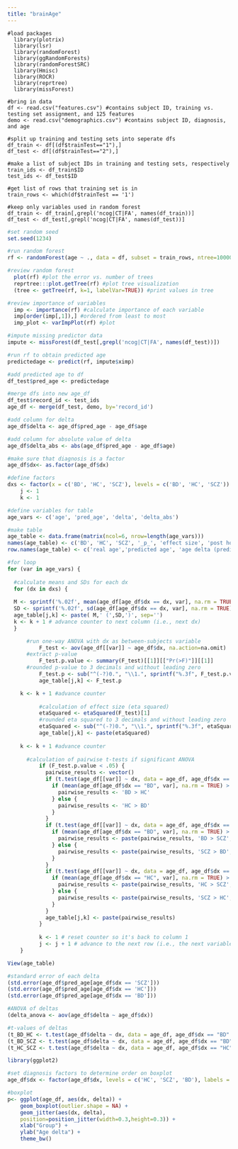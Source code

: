 ```yaml
---
title: "brainAge"
---
```


```r_data

#load packages
  library(plotrix)
  library(lsr)
  library(randomForest)
  library(ggRandomForests)
  library(randomForestSRC)
  library(Hmisc)
  library(ROCR)
  library(reprtree)
  library(missForest)

#bring in data
df <- read.csv("features.csv") #contains subject ID, training vs. testing set assignment, and 125 features
demo <- read.csv("demographics.csv") #contains subject ID, diagnosis, and age

#split up training and testing sets into seperate dfs
df_train <- df[(df$trainTest=="1"),] 
df_test <- df[(df$trainTest=="2"),]

#make a list of subject IDs in training and testing sets, respectively
train_ids <- df_train$ID
test_ids <- df_test$ID 

#get list of rows that training set is in
train_rows <- which(df$trainTest == '1')

#keep only variables used in random forest
df_train <- df_train[,grepl('ncog|CT|FA', names(df_train))]
df_test <- df_test[,grepl('ncog|CT|FA', names(df_test))]

```

```r

#set random seed
set.seed(1234) 

#run random forest
rf <- randomForest(age ~ ., data = df, subset = train_rows, ntree=10000, keep.forest=TRUE, importance=TRUE) 

#review random forest
  plot(rf) #plot the error vs. number of trees
  reprtree:::plot.getTree(rf) #plot tree visualization
  (tree <- getTree(rf, k=1, labelVar=TRUE)) #print values in tree

#review importance of variables
  imp <- importance(rf) #calculate importance of each variable
  imp[order(imp[,1]),] #ordered from least to most
  imp_plot <- varImpPlot(rf) #plot

```

```r

#impute missing predictor data
impute <- missForest(df_test[,grepl('ncog|CT|FA', names(df_test))]) 

#run rf to obtain predicted age
predictedage <- predict(rf, impute$ximp) 

#add predicted age to df
df_test$pred_age <- predictedage 

#merge dfs into new age_df
df_test$record_id <- test_ids 
age_df <- merge(df_test, demo, by='record_id')

#add column for delta 
age_df$delta <- age_df$pred_age - age_df$age

#add column for absolute value of delta
age_df$delta_abs <- abs(age_df$pred_age - age_df$age) 

```

```r

#make sure that diagnosis is a factor
age_df$dx<- as.factor(age_df$dx)

#define factors
dxs <- factor(x = c('BD', 'HC', 'SCZ'), levels = c('BD', 'HC', 'SCZ'))
    j <- 1
    k <- 1

#define variables for table
age_vars <- c('age', 'pred_age', 'delta', 'delta_abs')

#make table
age_table <- data.frame(matrix(ncol=6, nrow=length(age_vars)))
names(age_table) <- c('BD', 'HC', 'SCZ', '_p_', 'effect size', 'post hoc')
row.names(age_table) <- c('real age','predicted age', 'age delta (predicted age - real age)', 'age delta absolute value')

#for loop
for (var in age_vars) {
    
  #calculate means and SDs for each dx
  for (dx in dxs) {
  
  M <- sprintf('%.02f', mean(age_df[age_df$dx == dx, var], na.rm = TRUE))
  SD <- sprintf('%.02f', sd(age_df[age_df$dx == dx, var], na.rm = TRUE))
  age_table[j,k] <- paste( M,' (',SD,')', sep='') 
  k <- k + 1 # advance counter to next column (i.e., next dx)
  }

      #run one-way ANOVA with dx as between-subjects variable
          F_test <- aov(age_df[[var]] ~ age_df$dx, na.action=na.omit)
      #extract p-value
          F_test.p.value <- summary(F_test)[[1]][["Pr(>F)"]][[1]]
      #rounded p-value to 3 decimals and without leading zero
          F_test.p <- sub("^(-?)0.", "\\1.", sprintf("%.3f", F_test.p.value))
          age_table[j,k] <- F_test.p 

    k <- k + 1 #advance counter
      
          #calculation of effect size (eta squared)
          etaSquared <- etaSquared(F_test)[1]
          #rounded eta squared to 3 decimals and without leading zero
          etaSquared <- sub("^(-?)0.", "\\1.", sprintf("%.3f", etaSquared))
          age_table[j,k] <- paste(etaSquared)
      
    k <- k + 1 #advance counter
      
      #calculation of pairwise t-tests if significant ANOVA
          if (F_test.p.value < .05) { 
            pairwise_results <- vector()
            if (t.test(age_df[[var]] ~ dx, data = age_df, age_df$dx == "BD" | age_df$dx == "HC")$p.value < .05) { 
              if (mean(age_df[age_df$dx == "BD", var], na.rm = TRUE) > mean(age_df[age_df$dx == "HC", var], na.rm = TRUE)) { 
                pairwise_results <- 'BD > HC'
              } else {
                pairwise_results <- 'HC > BD'
              }
            }
            if (t.test(age_df[[var]] ~ dx, data = age_df, age_df$dx == "BD" | age_df$dx == "SCZ")$p.value < .05) { 
              if (mean(age_df[age_df$dx == "BD", var], na.rm = TRUE) > mean(age_df[age_df$dx == "SCZ", var], na.rm = TRUE)) {
                pairwise_results <- paste(pairwise_results, 'BD > SCZ', sep = ', ') 
              } else {
                pairwise_results <- paste(pairwise_results, 'SCZ > BD', sep = ', ')
              }
            }
            if (t.test(age_df[[var]] ~ dx, data = age_df, age_df$dx == "HC" | age_df$dx == "SCZ")$p.value < .05) {
              if (mean(age_df[age_df$dx == "HC", var], na.rm = TRUE) > mean(age_df[age_df$dx == "SCZ", var], na.rm = TRUE)) {
                pairwise_results <- paste(pairwise_results, 'HC > SCZ', sep = ', ')
              } else {
                pairwise_results <- paste(pairwise_results, 'SCZ > HC', sep = ', ')
              }
            }
            age_table[j,k] <- paste(pairwise_results)
          }
                
          k <- 1 # reset counter so it's back to column 1
          j <- j + 1 # advance to the next row (i.e., the next variable)
    }   

View(age_table)

```

```r

#standard error of each delta
(std.error(age_df$pred_age[age_df$dx == 'SCZ']))
(std.error(age_df$pred_age[age_df$dx == 'HC']))
(std.error(age_df$pred_age[age_df$dx == 'BD']))

#ANOVA of deltas
(delta_anova <- aov(age_df$delta ~ age_df$dx))

#t-values of deltas 
(t_BD_HC <- t.test(age_df$delta ~ dx, data = age_df, age_df$dx == "BD" | age_df$dx == "HC", var.equal = TRUE))
(t_BD_SCZ <- t.test(age_df$delta ~ dx, data = age_df, age_df$dx == "BD" | age_df$dx == "SCZ", var.equal = TRUE))
(t_HC_SCZ <- t.test(age_df$delta ~ dx, data = age_df, age_df$dx == "HC" | age_df$dx == "SCZ", var.equal = TRUE))

```

```r

library(ggplot2)

#set diagnosis factors to determine order on boxplot
age_df$dx <- factor(age_df$dx, levels = c('HC', 'SCZ', 'BD'), labels = c('HC', 'SSD', 'BD'))

#boxplot
p<- ggplot(age_df, aes(dx, delta)) +
    geom_boxplot(outlier.shape = NA) +
    geom_jitter(aes(dx, delta),
    position=position_jitter(width=0.3,height=0.3)) +
    xlab("Group") +
    ylab("Age delta") +
    theme_bw()

```

